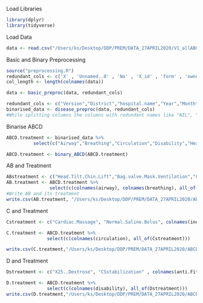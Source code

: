 Load Libraries
```r
library(dplyr)
library(tidyverse)
```

Load Data
```r
data <- read.csv("/Users/ks/Desktop/DDP/PREM/DATA_27APRIL2020/V1_allABCDDF.csv",header=T, na.strings=c("","[]","NA"))
```

Basic and Binary Preprocessing
```r
source("preprocessing.R")
redundant_cols <- c('X' , 'Unnamed..0' , 'No' , 'X_id' , 'form' , 'owner' , 'Type', 'createdOn', 'Patient.ID' , 'Patient.name', 'Unnamed..71')
col_length <- length(colnames(data))

data <- basic_preproc(data, redundant_cols)

redundant_cols <- c("Version","District","hospital.name","Year","Month","Date","Referred.Out.Institute.Name","Reason.For.Referal","Time.of.Arrival","Time.of.first.treatment","Time.of.transfer")
binarised_data <- disease_preproc(data, redundant_cols)
#While splitting columns the columns with redundant names like "NIL", "NO","FALSE" manually. Check the preprocessing file with disease_preproc function
```

Binarise ABCD
```r
ABCD.treatment <- binarised_data %>%
          select(c("Airway","Breathing","Circulation","Disability","Head.Tilt.Chin.Lift" ,"Bag.valve.Mask.Ventilation","CPAP", "Intubation", colnames(bronchodialators), "Cardiac.Massage", "Normal.Saline.Bolus", colnames(inotrope), "X25..Dextrose","CSstabilization", colnames(anti.Fit.Medication)))

ABCD.treatment <- binary_ABCD(ABCD.treatment)

```

AB and Treatment
```r
ABstreatment <- c("Head.Tilt.Chin.Lift","Bag.valve.Mask.Ventilation","CPAP","Intubation", colnames(bronchodialators))
AB.treatment <- ABCD.treatment %>%
                select(c(colnames(airway), colnames(breathing), all_of(ABstreatment)))
#Write AB and its treatment
write.csv(AB.treatment, "/Users/ks/Desktop/DDP/PREM/DATA_27APRIL2020/ABCDpps/AB.treatment.csv",row.names = FALSE)
```

C and Treatment
```r
Cstreatment <- c("Cardiac.Massage", "Normal.Saline.Bolus", colnames(inotrope))

C.treatment <- ABCD.treatment %>%
               select(c(colnames(circulation), all_of(Cstreatment)))

write.csv(C.treatment,"/Users/ks/Desktop/DDP/PREM/DATA_27APRIL2020/ABCDpps/C.treatment.csv",row.names = FALSE )

```

D and Treatment
```r
Dstreatment <- c("X25..Dextrose", "CSstabilization" , colnames(anti.Fit.Medication))

D.treatment <- ABCD.treatment %>% 
               select(c(colnames(disability), all_of(Dstreatment)))
write.csv(D.treatment,"/Users/ks/Desktop/DDP/PREM/DATA_27APRIL2020/ABCDpps/D.treatment.csv",row.names = FALSE )
```

